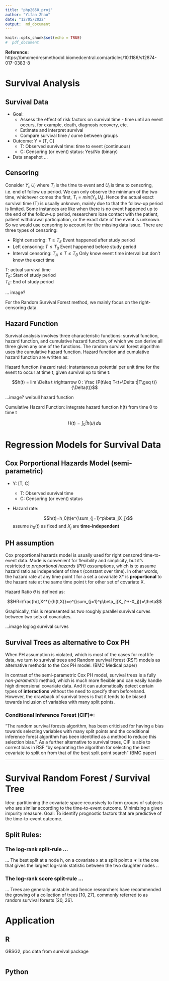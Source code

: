 ```yaml
---
title: "php2650_proj"
author: "Yifan Zhao"
date: "12/05/2022"
output:  md_document
---
```


```r
knitr::opts_chunk$set(echo = TRUE)
#  pdf_document
```


**Reference:**
https://bmcmedresmethodol.biomedcentral.com/articles/10.1186/s12874-017-0383-8




# Survival Analysis

## Survival Data

* Goal: 
    * Assess the effect of risk factors on survival time - time until an event occurs, for example, death, diagnosis recovery, etc.
    * Estimate and interpret survival
    * Compare survival time / curve between groups

* Outcome: Y = [T, C] 
  * T: Observed survival time: time to event (continuous)
  * C: Censoring (or event) status: Yes/No (binary)
  
  <!-- Y_i: time to event; U_i Time to censoring -->

* Data snapshot ...


## Censoring

Consider $Y_i, U_i$ where $T_i$ is the time to event and $U_i$ is time to censoring, i.e. end of follow up period. We can only observe the minimum of the two time, whichever comes the first, $T_i = min(Y_i,U_i)$. Hence the actual exact survival time (T) is usually unknown, mainly due to that the follow-up period is limited. Some instances are like when there is no event happened up to the end of the follow-up period, researchers lose contact with the patient, patient withdrawal participation, or the exact date of the event is unknown. So we would use censoring to account for the missing data issue. There are three types of censoring:

* Right censoring: $T \geq T_E$ Event happened after study period
* Left censoring: $T \leq T_0$ Event happened before study period
* Interval censoring: $T_A \leq T \leq T_B$ Only know event time interval but don't know the exact time

T: actual survival time   
$T_0$: Start of study period   
$T_E$: End of study period  

... image?

For the Random Survival Forest method, we mainly focus on the right-censoring data.

## Hazard Function

Survival analysis involves three characteristic functions: survival function, hazard function, and cumulative hazard function, of which we can derive all three given any one of the functions. The random survival forest algorithm uses the cumulative hazard function. Hazard function and cumulative hazard function are written as:

Hazard function (hazard rate): instantaneous potential per unit time for the event to occur at time t, given survival up to time t:  

$$h(t) = lim \Delta t \rightarrow 0 : \frac {P(t\leq T<t+\Delta t|T\geq t)} {\Delta(t)}$$

...image? weibull hazard function


Cumulative Hazard Function: integrate hazard function h(t) from time 0 to time t 

$$H(t)=\int_{0}^{t} h(u) \,du$$


# Regression Models for Survival Data

## Cox Porportional Hazards Model (semi-parametric)


* Y: [T, C]
  * T: Observed survival time
  * C: Censoring (or event) status

* Hazard rate:
 
    $$h(t)=h_0(t)e^{\sum_{j=1}^p\beta_jX_j}$$ 
    assume $h_0(t)$ as fixed and $X_j$ are **time-independent**
    
    


## PH assumption

Cox proportional hazards model is usually used for right censored  time-to-event data. Mode is convenient for flexibility and simplicity, but it's restricted to *proportional hazards (PH) assumptions*, which is to assume hazard ratio as independent of time t (constant over time). In other words, the hazard rate at any time point t for a set a covariate X* is **proportional** to the hazard rate at the same time point t for other set of covariate X.

Hazard Ratio $\theta$ is defined as:

$$HR=\frac{h(t,X^*)}{h(t,X)}=e^{\sum_{j=1}^p\beta_j(X_j^*-X_j)}=\theta$$

Graphically, this is represented as two roughly parallel survival curves between two sets of covariates.

...image loglog survival curves



## Survival Trees as alternative to Cox PH

When PH assumption is violated, which is most of the cases for real life data, we turn to survival trees and Random survival forest (RSF) models as alternative methods to the Cox PH model. (BMC Medical paper)

In contrast of the semi-parametric Cox PH model, survival trees is a fully *non-parametric* method, which is much more flexible and can easily handle high dimensional covariate data. And it can automatically detect certain types of **interactions** without the need to specify them beforehand. However, the drawback of survival trees is that it tends to be biased towards inclusion of variables with many split points. 

### Conditional Inference Forest (CIF)*:


"The random survival forests algorithm, has been criticised for having a bias towards selecting variables with many split points and the conditional inference forest algorithm has been identified as a method to reduce this selection bias. 
". As a further alternative to survival trees, CIF is able to correct bias in RSF "by separating the algorithm for selecting the best covariate to split on from that of the best split point search" (BMC paper)







-------------------------------

# Survival Random Forest / Survival Tree

Idea: partitioning the covariate space recursively to form groups of subjects who are similar according to the time-to-event outcome.
Minimizing a given impurity measure.
Goal: To identify prognostic factors that are predictive of the time-to-event outcome. 


## Split Rules:


### The log-rank split-rule ...

...
The best split at a node h, on a covariate x at a split point s ∗ is the one that gives the largest log-rank statistic between the two daughter nodes
..


### The log-rank score split-rule ...

...
Trees are generally unstable and hence researchers have recommended the growing of a collection of trees [10, 27], commonly referred to as random survival forests [20, 26].


# Application

## R

GBSG2, pbc data from survival package

```r
```



## Python



